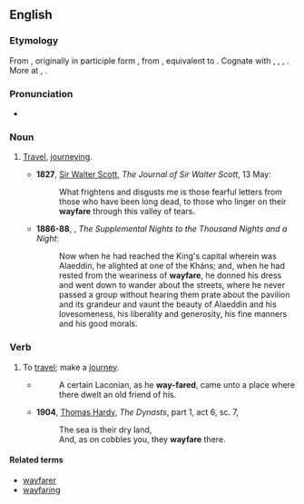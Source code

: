 ==English==

===Etymology===
From {{inh|en|enm|weyfaren}}, originally in participle form {{m|enm|weyfarand}}, from {{der|en|ang|weġfarende||wayfaring}}, equivalent to {{compound|en|way|faring}}. Cognate with {{cog|da|vejfarende||wayfaring}}, {{cog|sv|vägfarande|}}, {{cog|de|wegfahren||to drive away}}, {{cog|is|vegfarandi||wayfaring}}. More at {{l|en|way}}, {{l|en|fare}}.

===Pronunciation===
* {{IPA|en|/ˈweɪfɛə(ɹ)/}}

===Noun===
{{en-noun|-}}

# {{lb|en|archaic}} [[travel|Travel]], [[journeying]].
#* '''1827''', [[w:Sir_Walter_Scott|Sir Walter Scott]], ''The Journal of Sir Walter Scott'', 13 May:
#*: What frightens and disgusts me is those fearful letters from those who have been long dead, to those who linger on their '''wayfare''' through this valley of tears.
#* '''1886-88''', {{w|Richard F. Burton}}, ''The Supplemental Nights to the Thousand Nights and a Night'':
#*: Now when he had reached the King's capital wherein was Alaeddin, he alighted at one of the Kháns; and, when he had rested from the weariness of '''wayfare''', he donned his dress and went down to wander about the streets, where he never passed a group without hearing them prate about the pavilion and its grandeur and vaunt the beauty of Alaeddin and his lovesomeness, his liberality and generosity, his fine manners and his good morals.

===Verb===
{{en-verb|wayfares|wayfaring|wayfore|past2=wayfared|wayfaren|past_ptc2=wayfared}}

# {{lb|en|intransitive|archaic}} To [[travel]]; make a [[journey]].
#* {{RQ:Holland Philosophie}}
#*: A certain Laconian, as he '''way-fared''', came unto a place where there dwelt an old friend of his.
#* '''1904''', [[w:Thomas_Hardy|Thomas Hardy]], ''The Dynasts'', part 1, act 6, sc. 7,
#*: The sea is their dry land,
#*: And, as on cobbles you, they '''wayfare''' there.

====Related terms====
* [[wayfarer]]
* [[wayfaring]]